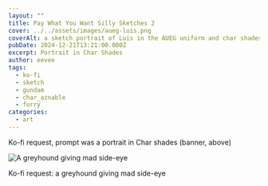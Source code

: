 ```yaml
---
layout: ""
title: Pay What You Want Silly Sketches 2
cover: ../../assets/images/aueg-luis.png
coverAlt: a sketch portrait of Luis in the AUEG uniform and char shades
pubDate: 2024-12-21T13:21:00.000Z
excerpt: Portrait in Char Shades
author: eevee
tags:
  - ko-fi
  - sketch
  - gundam
  - char_aznable
  - furry
categories:
  - art
---
```

Ko-fi request, prompt was a portrait in Char shades (banner, above)

![A greyhound giving mad side-eye](../../assets/images/greyhound.png)

Ko-fi request: a greyhound giving mad side-eye
